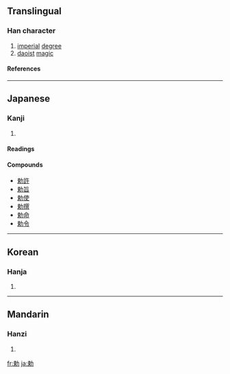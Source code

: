 {{see|敕}}

==Translingual==
===Han character===
{{Han char|rn=19|rad=力|as=07|sn=9|four=|canj=木中大尸 (DLKS)|ids=⿰[[束]][[力]]}}
# [[imperial]] [[degree]]
# [[daoist]] [[magic]]
====References====
{{Han ref|kx=0147.290|dkj=02354|dj=0332.110|hdz=10371.020|uh=52C5|ud=21189}}
----

==Japanese==
===Kanji===
{{ja-kanji|grade=c|rs=力07}}
# {{defn|Japanese}} 
====Readings====
{{ja-readings|on=[[ちょく]] (choku)|kun=[[いましめる]] (imashimeru), [[みことのり]] (mikotonori)}}

====Compounds====
*[[勅許]]
*[[勅旨]]
*[[勅使]]
*[[勅撰]]
*[[勅命]]
*[[勅令]]
----
==Korean==
===Hanja===
{{ko-hanja|hangeul=[[칙]]|rv=chik|mr=ch'ik}}
# {{defn|Korean}}
----
==Mandarin==
===Hanzi===
{{cmn-hanzi|pin=[[chì]] ([[chi4]])|wg=ch'ih<sup>4</sup>}}
# {{defn|Mandarin}}

[[fr:勅]]
[[ja:勅]]